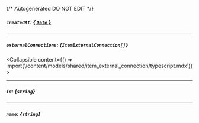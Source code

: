 {/* Autogenerated DO NOT EDIT  */}

##### `createdAt`: [*{ `Date` }*](https://developer.mozilla.org/en-US/docs/Web/JavaScript/Reference/Global_Objects/Date)

---
##### `externalConnections`: *{`ItemExternalConnection[]`}*
<Collapsible content={() => import('/content/models/shared/item_external_connection/typescript.mdx')}>
</Collapsible>

---
##### `id`: *{`string`}*

---
##### `name`: *{`string`}*

